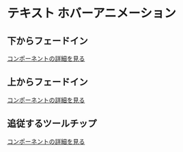 # テキスト ホバーアニメーション


## 下からフェードイン

<Story id="hover-tooltip--to-bottom" />

[コンポーネントの詳細を見る](/story/hover-tooltip--to-bottom)

## 上からフェードイン

<Story id="hover-tooltip--to-top" />

[コンポーネントの詳細を見る](/story/hover-tooltip--to-top)

## 追従するツールチップ

<Story id="hover-tooltip--stalker" />

[コンポーネントの詳細を見る](/story/hover-tooltip--stalker)
